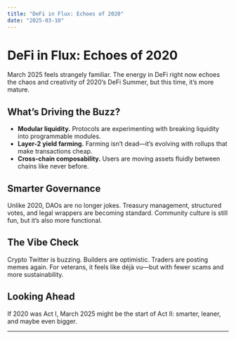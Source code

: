 ```yaml
---
title: "DeFi in Flux: Echoes of 2020"
date: "2025-03-10"
---
```


# DeFi in Flux: Echoes of 2020

March 2025 feels strangely familiar. The energy in DeFi right now echoes the chaos and creativity of 2020’s DeFi Summer, but this time, it’s more mature.

## What’s Driving the Buzz?

- **Modular liquidity.** Protocols are experimenting with breaking liquidity into programmable modules.  
- **Layer-2 yield farming.** Farming isn’t dead—it’s evolving with rollups that make transactions cheap.  
- **Cross-chain composability.** Users are moving assets fluidly between chains like never before.  

## Smarter Governance

Unlike 2020, DAOs are no longer jokes. Treasury management, structured votes, and legal wrappers are becoming standard. Community culture is still fun, but it’s also more functional.

## The Vibe Check

Crypto Twitter is buzzing. Builders are optimistic. Traders are posting memes again. For veterans, it feels like déjà vu—but with fewer scams and more sustainability.

## Looking Ahead

If 2020 was Act I, March 2025 might be the start of Act II: smarter, leaner, and maybe even bigger.

---